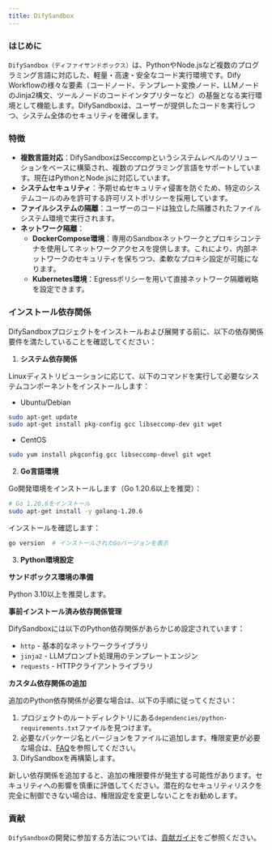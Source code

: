 ```yaml
---
title: DifySandbox
---
```


### はじめに

`DifySandbox（ディファイサンドボックス）`は、PythonやNode.jsなど複数のプログラミング言語に対応した、軽量・高速・安全なコード実行環境です。Dify Workflowの様々な要素（コードノード、テンプレート変換ノード、LLMノードのJinja2構文、ツールノードのコードインタプリターなど）の基盤となる実行環境として機能します。DifySandboxは、ユーザーが提供したコードを実行しつつ、システム全体のセキュリティを確保します。

### 特徴
- **複数言語対応**：DifySandboxはSeccompというシステムレベルのソリューションをベースに構築され、複数のプログラミング言語をサポートしています。現在はPythonとNode.jsに対応しています。
- **システムセキュリティ**：予期せぬセキュリティ侵害を防ぐため、特定のシステムコールのみを許可する許可リストポリシーを採用しています。
- **ファイルシステムの隔離**：ユーザーのコードは独立した隔離されたファイルシステム環境で実行されます。
- **ネットワーク隔離**：
    - **DockerCompose環境**：専用のSandboxネットワークとプロキシコンテナを使用してネットワークアクセスを提供します。これにより、内部ネットワークのセキュリティを保ちつつ、柔軟なプロキシ設定が可能になります。
    - **Kubernetes環境**：Egressポリシーを用いて直接ネットワーク隔離戦略を設定できます。

### インストール依存関係

DifySandboxプロジェクトをインストールおよび展開する前に、以下の依存関係要件を満たしていることを確認してください：

1. **システム依存関係**

Linuxディストリビューションに応じて、以下のコマンドを実行して必要なシステムコンポーネントをインストールします：

- Ubuntu/Debian

```bash
sudo apt-get update
sudo apt-get install pkg-config gcc libseccomp-dev git wget
```

- CentOS

```bash
sudo yum install pkgconfig gcc libseccomp-devel git wget
```

2. **Go言語環境**

Go開発環境をインストールします（Go 1.20.6以上を推奨）：

```bash
# Go 1.20.6をインストール
sudo apt-get install -y golang-1.20.6
```

インストールを確認します：

```bash
go version  # インストールされたGoバージョンを表示
```

3. **Python環境設定**

**サンドボックス環境の準備**

Python 3.10以上を推奨します。

**事前インストール済み依存関係管理**

DifySandboxには以下のPython依存関係があらかじめ設定されています：

- `http` - 基本的なネットワークライブラリ
- `jinja2` - LLMプロンプト処理用のテンプレートエンジン
- `requests` - HTTPクライアントライブラリ

**カスタム依存関係の追加**

追加のPython依存関係が必要な場合は、以下の手順に従ってください：

1. プロジェクトのルートディレクトリにある`dependencies/python-requirements.txt`ファイルを見つけます。
2. 必要なパッケージ名とバージョンをファイルに追加します。権限変更が必要な場合は、[FAQ](https://github.com/langgenius/dify-sandbox/blob/main/FAQ)を参照してください。
3. DifySandboxを再構築します。

<Warning>
    新しい依存関係を追加すると、追加の権限要件が発生する可能性があります。セキュリティへの影響を慎重に評価してください。潜在的なセキュリティリスクを完全に制御できない場合は、権限設定を変更しないことをお勧めします。
</Warning>

### 貢献

`DifySandbox`の開発に参加する方法については、[貢献ガイド](contribution)をご参照ください。
